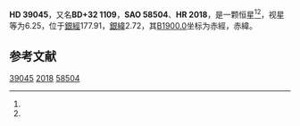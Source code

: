 {{Starbox begin
| name = HD 39045
}}
{{Starbox observe
| epoch = [[J2000.0|J2000.0]]
| constell = {{星座名待查}}<ref name=SIMBAD>{{cite web
 | url=http://simbad.u-strasbg.fr/simbad/sim-id?Ident=HR+2018
 | title =Pulsating variable Star
 | publisher=Centre de Données astronomiques de Strasbourg
 | work=SIMBAD
 | accessdate=2012-07-13}}</ref><ref name=DATA>{{cite web
 | url=http://vizier.u-strasbg.fr/viz-bin/VizieR-5?-out.add=.&-source=5050&-corr=PK=HR&-out.max=9999&HR=2018
 | title=VizieR Detailed Page
 | accessdate=2012-07-13
 | archive-date=2016-03-04
 | archive-url=https://web.archive.org/web/20160304202951/http://vizier.u-strasbg.fr/viz-bin/VizieR-5?-out.add=.&-source=5050&-corr=PK=HR&-out.max=9999&HR=2018
 | dead-url=no
 }}</ref>
| 星官 = 
| ra = {{RA|5|51|25.7}}<ref name=SIMBAD /><ref name=DATA />
| dec = {{DEC|+32|7|30}}<ref name=SIMBAD /><ref name=DATA />
| appmag_v = 6.25<ref name=SIMBAD /><ref name=DATA />
}}
{{Starbox character
| class = M3III<ref name=SIMBAD /><ref name=DATA />
| b-v = 1.75<ref name=SIMBAD /><ref name=DATA />
| u-b = 2<ref name=SIMBAD /><ref name=DATA />
| r-i = 1.4<ref name=SIMBAD /><ref name=DATA />
| variable = 
}}
{{Starbox astrometry
| radial_v = 2
| prop_mo_ra = 103
| parallax = 
| p_error = 
}}
{{Starbox catalog
| names =BD+32 1109，[[SAO星表|SAO]] 58504，[[HD星表|HD]] 39045，[[HR星表|HR]] 2018}}
{{Starbox reference |Simbad=HR+2018}}
{{Starbox end}}

'''HD 39045'''，又名'''BD+32 1109'''，'''SAO 58504'''、'''HR 2018'''，是一颗恒星<ref name=SIMBAD /><ref name=DATA />，视星等为6.25，位于[[銀道座標系|銀經]]177.91，[[銀道座標系|銀緯]]2.72，其[[B1900.0|B1900.0]]坐标为赤經{{RA|5|44|54.6}}，赤緯{{DEC|+32|2.72|46}}。

== 参考文献 ==
{{reflist}}

{{star-stub}}

[[Category:HD和HDE天體|39045]]
[[Category:HR天體|2018]]
[[Category:SAO天體|58504]]